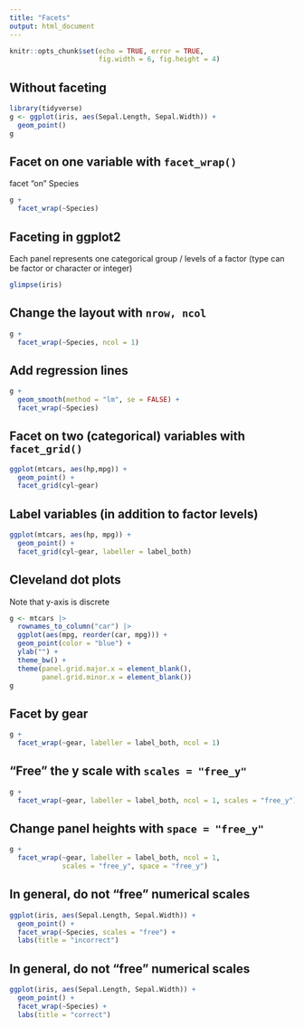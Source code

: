 ```yaml
---
title: "Facets"
output: html_document
---
```


```r
knitr::opts_chunk$set(echo = TRUE, error = TRUE,
                      fig.width = 6, fig.height = 4)
```

## Without faceting

```r
library(tidyverse)
g <- ggplot(iris, aes(Sepal.Length, Sepal.Width)) +
  geom_point()
g
```

## Facet on one variable with `facet_wrap()`

facet "on" Species

```r
g +
  facet_wrap(~Species)
```

## Faceting in ggplot2

Each panel represents one categorical group / levels of a factor (type can be factor or character or integer)

```r
glimpse(iris)
```


## Change the layout with `nrow, ncol`

```r
g +
  facet_wrap(~Species, ncol = 1)
```

## Add regression lines


```r
g +
  geom_smooth(method = "lm", se = FALSE) +
  facet_wrap(~Species)
```

## Facet on two (categorical) variables with `facet_grid()`

```r
ggplot(mtcars, aes(hp,mpg)) +
  geom_point() +
  facet_grid(cyl~gear)
```

## Label variables (in addition to factor levels)

```r
ggplot(mtcars, aes(hp, mpg)) +
  geom_point() +
  facet_grid(cyl~gear, labeller = label_both)
```


## Cleveland dot plots

Note that y-axis is discrete

```r
g <- mtcars |>
  rownames_to_column("car") |>
  ggplot(aes(mpg, reorder(car, mpg))) +
  geom_point(color = "blue") +
  ylab("") +
  theme_bw() +
  theme(panel.grid.major.x = element_blank(),
        panel.grid.minor.x = element_blank())
g
```

## Facet by gear

```r
g +
  facet_wrap(~gear, labeller = label_both, ncol = 1)
```

## "Free" the y scale with `scales = "free_y"`

```r
g +
  facet_wrap(~gear, labeller = label_both, ncol = 1, scales = "free_y")
```

## Change panel heights with `space = "free_y"`

```r
g +
  facet_wrap(~gear, labeller = label_both, ncol = 1,
             scales = "free_y", space = "free_y")
```

## In general, do not "free" numerical scales

```r
ggplot(iris, aes(Sepal.Length, Sepal.Width)) +
  geom_point() +
  facet_wrap(~Species, scales = "free") + 
  labs(title = "incorrect")
```

## In general, do not "free" numerical scales

```r
ggplot(iris, aes(Sepal.Length, Sepal.Width)) +
  geom_point() +
  facet_wrap(~Species) +
  labs(title = "correct")
```



